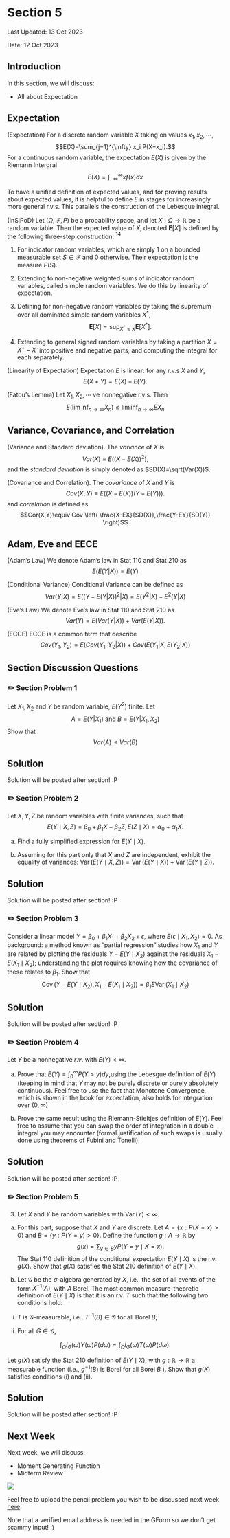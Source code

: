 # Section 5 {.unnumbered}

Last Updated: 13 Oct 2023

Date: 12 Oct 2023


## Introduction
In this section, we will discuss:

- All about Expectation


## Expectation

::: {#def-expectation}

(Expectation) For a discrete random variable $X$ taking on values $x_1, x_2, \cdots$, $$E(X)=\sum_{j=1}^{\infty} x_i P(X=x_i).$$ For a continuous random variable, the expectation $E(X)$ is given by the Riemann Intergral $$E(X)= \int_{-\infty}^{\infty} xf(x) dx$$
:::


To have a unified definition of expected values, and for proving results about expected
values, it is helpful to define $E$ in stages for increasingly more general r.v.s. This parallels the construction of the Lebesgue integral. 

::: {#def-InSiPoD}
(InSiPoD) Let $(\Omega, \mathcal{F}, P)$ be a probability space, and let $X: \Omega \rightarrow \mathbb{R}$ be a random variable. Then the expected value of $X$, denoted $\mathbf{E}[X]$ is defined by the following three-step construction: ${ }^{14}$

1. For indicator random variables, which are simply 1 on a bounded measurable set $S \in \mathcal{F}$ and 0 otherwise. Their expectation is the measure $P(S)$.

2. Extending to non-negative weighted sums of indicator random variables, called simple random variables. We do this by linearity of expectation.

3. Defining for non-negative random variables by taking the supremum over all dominated simple random variables $X^*$,
$$
\mathbf{E}[X]=\sup _{X^* \leq X} \mathbf{E}\left[X^*\right] .
$$

4. Extending to general signed random variables by taking a partition $X=X^{+}-X^{-}$into positive and negative parts, and computing the integral for each separately.
:::

::: {#def-linearity}

(Linearity of Expectation) Expectation $E$ is linear: for any r.v.s $X$ and $Y$, $$E(X+Y)=E(X)+E(Y).$$
:::

::: {#def-fatou-lemma}

(Fatou's Lemma) Let $X_1, X_2, \cdots$ ve nonnegative r.v.s. Then $$E(\lim \inf_{n\rightarrow\infty}X_n) \leq \lim \inf_{n\rightarrow\infty}EX_n$$
:::

## Variance, Covariance, and Correlation

::: {#def-variance-std}

(Variance and Standard deviation). The *variance* of $X$ is $$Var(X)\equiv E((X-E(X))^2),$$ and the *standard deviation* is simply denoted as $SD(X)=\sqrt(Var(X))$.
:::

::: {#def-cov-corr}

(Covariance and Correlation). The *covariance* of $X$ and $Y$ is $$Cov(X,Y)\equiv E((X-E(X))(Y-E(Y))).$$ and *correlation* is defined as $$Cor(X,Y)\equiv Cov \left( \frac{X-EX}{SD(X)},\frac{Y-EY}{SD(Y)} \right)$$
:::

## Adam, Eve and EECE


::: {#def-adam}

(Adam's Law) We denote Adam's law in Stat 110 and Stat 210 as $$E(E(Y|X))=E(Y)$$
:::

::: {#def-conditional-variance}

(Conditional Variance) Conditional Variance can be defined as $$Var(Y|X)=E((Y-E(Y|X))^2|X)=E(Y^2|X)-E^2(Y|X)$$
:::

::: {#def-eve}
(Eve's Law) We denote Eve's law in Stat 110 and Stat 210 as $$Var(Y)=E(Var(Y|X))+Var(E(Y|X)).$$
:::


::: {#def-ecce}
(ECCE) ECCE is a common term that describe $$Cov(Y_1, Y_2)=E(Cov(Y_1,Y_2|X))+Cov(E(Y_1|X, E(Y_2|X))$$
:::
## Section Discussion Questions

### ✏️ Section Problem 1
Let $X_1, X_2$ and $Y$ be random variable, $E(Y^2)$ finite. Let $$A=E(Y|X_1) \text{ and } B=E(Y|X_1,X_2)$$
Show that $$Var(A) \leq Var(B)$$

::: {.callout-tip collapse="true" appearance="simple"}

## Solution 
Solution will be posted after section! :P
<!--
By Eve's Law, $$Var(B) \geq Var(E(B|X_1))$$

By Adam's Law, $$E(B|X_1)=E(E(Y|X_1, X_2)|X_1)=E(Y|X_1)=A$$

Thus, $$Var(B)\geq Var(E(B|X_1))=Var(A).$$ -->
:::

### ✏️ Section Problem 2
Let $X, Y, Z$ be random variables with finite variances, such that
$$
E(Y \mid X, Z)=\beta_0+\beta_1 X+\beta_2 Z, E(Z \mid X)=\alpha_0+\alpha_1 X .
$$

(a) Find a fully simplified expression for $E(Y \mid X)$.

(b) Assuming for this part only that $X$ and $Z$ are independent, exhibit the equality of variances: $\operatorname{Var}(E(Y \mid X, Z))=\operatorname{Var}(E(Y \mid X))+\operatorname{Var}(E(Y \mid Z))$.

::: {.callout-tip collapse="true" appearance="simple"}

## Solution 
Solution will be posted after section! :P
<!--
(a) By Proposition 5.7.1 and taking out what's known, we can compute
$$
\begin{aligned}
E(Y \mid X) & =E(E(Y \mid X, Z) \mid X) \\
& =E\left(\beta_0+\beta_1 X+\beta_2 Z \mid X\right) \\
& =\beta_0+\beta_1 X+\beta_2 E(Z \mid X) \\
& =\beta_0+\beta_1 X+\beta_2\left(\alpha_0+\alpha_1 X\right) \\
& =\left(\beta_0+\beta_2 \alpha_0\right)+\left(\beta_1+\beta_2 \alpha_1\right) X .
\end{aligned}
$$

(b)
(b) By Proposition 5.7.1 and taking out what's known, we can similarly compute
$$
\begin{aligned}
E(Y \mid Z) & =E(E(Y \mid X, Z) \mid Z) \\
& =E\left(\beta_0+\beta_1 X+\beta_2 Z \mid Z\right) \\
& =\beta_0+\beta_1 E(X \mid Z)+\beta_2 Z \\
& =\beta_0+\beta_1 E(X)+\beta_2 Z,
\end{aligned}
$$
where the last line follows from $X \Perp Z$. Then, since $\beta_0+\beta_1 E(X)$ is a constant,
$$
\begin{aligned}
\operatorname{Var}(E(Y \mid Z)) & =\operatorname{Var}\left(\beta_0+\beta_1 E(X)+\beta_2 Z\right) \\
& =\operatorname{Var}\left(\beta_2 Z\right) \\
& =\beta_2^2 \operatorname{Var}(Z) .
\end{aligned}
$$

Now, given $X, \beta_0+\beta_1 X$ is constant, and this very fact, along with $X \Perp Z$, yields
$$
\begin{aligned}
\operatorname{Var}(E(Y \mid X, Z) \mid X) & =\operatorname{Var}\left(\beta_0+\beta_1 X+\beta_2 Z \mid X\right) \\
& =\operatorname{Var}\left(\beta_2 Z \mid X\right) \\
& =\beta_2^2 \operatorname{Var}(Z)
\end{aligned}
$$

With the totality of the results above, we can then use Eve's law to conclude that
$$
\begin{aligned}
\operatorname{Var}(E(Y \mid X, Z)) & =\operatorname{Var}(E(E(Y \mid X, Z) \mid X))+E(\operatorname{Var}(E(Y \mid X, Z) \mid X)) \\
& =\operatorname{Var}(E(Y \mid X))+E\left(\beta_2^2 \operatorname{Var}(Z)\right) \\
& =\operatorname{Var}(E(Y \mid X))+\beta_2^2 \operatorname{Var}(Z) \\
& =\operatorname{Var}(E(Y \mid X))+\operatorname{Var}(E(Y \mid Z))
\end{aligned}
$$
where we recall that $E(E(Y \mid X, Z) \mid X)=E(Y \mid X)$ by Proposition 5.7.1. This is precisely the identity of variances that we needed to exhibit, so we are done.s
-->
:::

### ✏️ Section Problem 3
Consider a linear model $Y=\beta_0+\beta_1 X_1+\beta_2 X_2+\epsilon$, where $E\left(\epsilon \mid X_1, X_2\right)=0$. As background: a method known as "partial regression" studies how $X_1$ and $Y$ are related by plotting the residuals $Y-E\left(Y \mid X_2\right)$ against the residuals $X_1-E\left(X_1 \mid X_2\right)$; understanding the plot requires knowing how the covariance of these relates to $\beta_1$.
Show that
$$
\operatorname{Cov}\left(Y-E\left(Y \mid X_2\right), X_1-E\left(X_1 \mid X_2\right)\right)=\beta_1 E \operatorname{Var}\left(X_1 \mid X_2\right)
$$


::: {.callout-tip collapse="true" appearance="simple"}

## Solution 
Solution will be posted after section! :P
<!--
 We want to find $\operatorname{Cov}\left(W_1, W_2\right)$, where $W_1=Y-E\left(Y \mid X_2\right)$ and $W_2=X_1-$ $E\left(X_1 \mid X_2\right)$. Note that
$$
\begin{gathered}
E\left(W_2 \mid X_2\right)=E\left(X_1 \mid X_2\right)-E\left(X_1 \mid X_2\right)=0 \\
E\left(\epsilon \mid X_2\right)=E\left(E\left(\epsilon \mid X_1, X_2\right) \mid X_2\right)=E\left(0 \mid X_2\right)=0 .
\end{gathered}
$$
We will use ECCE and repeatedly use the fact that $\operatorname{Cov}(Z+c, W)=\operatorname{Cov}(Z, W)$ for any constant $c$.
$$
\begin{aligned}
\operatorname{Cov}\left(W_1, W_2\right) & =E \operatorname{Cov}\left(W_1, W_2 \mid X_2\right)+\operatorname{Cov}\left(E\left(W_1 \mid X_2\right), E\left(W_2 \mid X_2\right)\right) \\
& =E \operatorname{Cov}\left(W_1, W_2 \mid X_2\right) \\
& =E \operatorname{Cov}\left(Y, X_1 \mid X_2\right) \\
& =E\left(\operatorname{Cov}\left(\beta_1 X_1, X_1 \mid X_2\right)+\operatorname{Cov}\left(\epsilon, X_1 \mid X_2\right)\right) \\
& =\beta_1 E\left(\operatorname{Var}\left(X_1 \mid X_2\right)\right)
\end{aligned}
$$
since
$$
\operatorname{Cov}\left(\epsilon, X_1 \mid X_2\right)=E\left(\epsilon X_1 \mid X_2\right)=E\left(E\left(\epsilon X_1 \mid X_1, X_2\right) \mid X_2\right)=E\left(X_1 E\left(\epsilon \mid X_1, X_2\right) \mid X_2\right)=0
$$
 -->
:::

### ✏️ Section Problem 4

Let $Y$ be a nonnegative $r.v.$ with $E(Y)< \infty$.

(a) Prove that $E(Y) =\int_0^\infty  P(Y > y)dy$,using the Lebesgue definition of $E(Y)$ (keeping in mind that $Y$ may not be purely discrete or purely absolutely continuous).  Feel free to use the fact that Monotone Convergence, which is shown in the book for expectation, also holds for integration over $(0,\infty)$

(b) Prove  the  same  result  using  the  Riemann-Stieltjes  definition  of $E(Y)$.   Feel  free  to assume that you can swap the order of integration in a double integral you may encounter (formal justification of such swaps is usually done using theorems of Fubini and Tonelli).

::: {.callout-tip collapse="true" appearance="simple"}

## Solution 
Solution will be posted after section! :P
<!--
(a) We will use InSiPoD (actually  InSiPo since $Y$ is nonnegative). If $Y=I_A$ is an indicator r.v., then $ \int_0^\infty P(Y>y)dy =  \int_0^1 P(Y=1)dy = P(A)=E(Y).$ Let $Y=\sum_{j=1}^n a_j I_{A_j}$, with the $a_j$'s distinct and the $A_j$'s a partition of $\Omega$. Then
$$
		\begin{align*} 
		\int_0^\infty P(Y>y)dy  &= \int_0^\infty \sum_{j=1}^n P(Y>y|A_j)P(A_j) dy \\
		&= \int_0^\infty \sum_{j=1}^n P(a_j>y|A_j)P(A_j)dy  \\
		&=      \sum_{j=1}^n \int_0^\infty P(a_j>y|A_j)P(A_j) dy \\
		&=    \sum_{j=1}^n a_j P(A_j)  = E(Y).
		\end{align*} 
$$
Now let $Y$ be a nonnegative r.v., and write $Y = \lim_{n \to \infty} Y_n$, with the $Y_n$  simple r.v.s and $0 \leq Y_1 \leq Y_2 \leq \dots.$ By Monotone Convergence and continuity of probability,
		$$E(Y) = \lim_{n \to \infty} E(Y_n) = \lim_{n \to \infty} \int_0^\infty P(Y_n>y)dy
		= \int_0^\infty \lim_{n \to \infty} P(Y_n>y)dy
		=  \int_0^\infty  P(Y>y)dy.$$
		
(b) Let $F$ be the CDF of $Y$. Then $$ \int_0^\infty P(Y>y)dy = \int_0^\infty \int_y^\infty  dF(x) dy = \int_0^\infty \int_0^x  dy dF(x) = \int_0^\infty x dF(x) = E(Y).$$
-->
:::

### ✏️ Section Problem 5
3. Let $X$ and $Y$ be random variables with $\operatorname{Var}(Y)<\infty$.

(a) For this part, suppose that $X$ and $Y$ are discrete. Let $A=\{x: P(X=x)>0\}$ and $B=\{y: P(Y=y)>0\}$. Define the function $g: A \rightarrow \mathbb{R}$ by
$$
g(x)=\sum_{y \in B} y P(Y=y \mid X=x) .
$$
The Stat 110 definition of the conditional expectation $E(Y \mid X)$ is the r.v. $g(X)$. Show that $g(X)$ satisfies the Stat 210 definition of $E(Y \mid X)$.

(b) Let $\mathcal{G}$ be the $\sigma$-algebra generated by $X$, i.e., the set of all events of the form $X^{-1}(A)$, with $A$ Borel. The most common measure-theoretic definition of $E(Y \mid X)$ is that it is an r.v. $T$ such that the following two conditions hold:

i. $T$ is $\mathcal{G}$-measurable, i.e., $T^{-1}(B) \in \mathcal{G}$ for all Borel $B$;

ii. For all $G \in \mathcal{G}$,

$$
\int_{\Omega} I_G(\omega) Y(\omega) P(d \omega)=\int_{\Omega} I_G(\omega) T(\omega) P(d \omega) .
$$

Let $g(X)$ satisfy the Stat 210 definition of $E(Y \mid X)$, with $g: \mathbb{R} \rightarrow \mathbb{R}$ a measurable function (i.e., $g^{-1}(B)$ is Borel for all Borel $B$ ). Show that $g(X)$ satisfies conditions (i) and (ii).

::: {.callout-tip collapse="true" appearance="simple"}

## Solution 
Solution will be posted after section! :P
<!--
(a) Let $h$ be a bounded, measurable function. We need to show that
$$ 
E((Y-g(X)) h(X))=0 .
$$
By linearity, it is equivalent to show that
$$
E(Y h(X))=E(g(X) h(X)) .
$$
By LOTUS, the left-hand side is
$$
\sum_{x \in A} \sum_{y \in B} y h(x) P(X=x, Y=y)
$$
and the right-hand side is
$$
\sum_{x \in A} g(x) h(x) P(X=x) .
$$
Plugging in the formula for $g(x)$, the right-hand side is
$$
\sum_{x \in A}\left(\sum_{y \in B} y P(Y=y \mid X=x)\right) h(x) P(X=x)=\sum_{x \in A} \sum_{y \in B} y h(x) P(X=x, Y=y),
$$
since we can bring $h(x) P(X=x)$ inside the sum over $y$ and then use the fact that
$$
P(X=x, Y=y)=P(X=x) P(Y=y \mid X=x) .
$$

(b) Let $T=g(X)$. Recall that, formally, $T$ is a composition of functions: first do $X$, then do $g$. For any Borel set $B$,
$$
T^{-1}(B)=X^{-1}\left(g^{-1}(B)\right) .
$$
Let $A=g^{-1}(B)$. Then $A$ is Borel (since $B$ is Borel and $g$ is a measurable function), so $T^{-1}(B) \in \mathcal{G}$ (since it is of the form $X^{-1}(A)$ with $A$ Borel).

Now fix $G=X^{-1}(C) \in \mathcal{G}$, where $C$ is Borel. In expectation notation, we need to verify that
$$
E\left(I_G Y\right)=E\left(I_G T\right) .
$$
Equivalently, we can show
$$
E\left((Y-T) I_G\right)=0 .
$$
If we can show that $I_G$ is of the form $h(X)$ where $h$ is a bounded, measurable function, then we know from the Stat 210 definition of conditional expectation that the above equation holds. Let
$$
h(x)=I(x \in C) .
$$
Then $h$ is bounded (since $h(x) \in\{0,1\}$ for all $x$ ) and measurable (since the preimage of any Borel set is either $\emptyset, C, C^c$, or $\mathbb{R}$ ), and, since $G$ is the event $X \in C$,
$$
h(X)=I(X \in C)=I_G .
$$
Hence,
$$
E\left((Y-T) I_G\right)=0
$$
as desired.
-->
:::

## Next Week
Next week, we will discuss:

- Moment Generating Function
- Midterm Review

![](assets/img/midterm.jpeg)

Feel free to upload the pencil problem you wish to be discussed next week [here](https://forms.gle/RBmMNYJp4u3qD5W79).

Note that a verified email address is needed in the GForm so we don't get scammy input! :) 

$\,$
